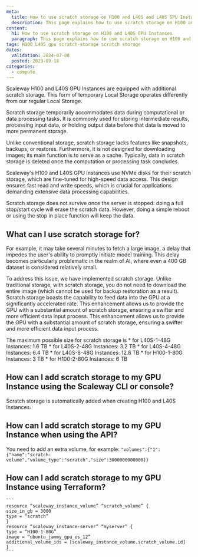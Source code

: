 ```yaml
---
meta:
  title: How to use scratch storage on H100 and L40S and L40S GPU Instances
  description: This page explains how to use scratch storage on H100 and L40S GPU Instances
content:
  h1: How to use scratch storage on H100 and L40S GPU Instances
  paragraph: This page explains how to use scratch storage on H100 and L40S GPU Instances
tags: H100 L40S gpu scratch-storage scratch storage
dates:
  validation: 2024-07-08
  posted: 2023-09-18
categories:
  - compute
---
```


Scaleway H100 and L40S GPU Instances are equipped with additional scratch storage. This form of temporary Local Storage operates differently from our regular Local Storage.

Scratch storage temporarily accommodates data during computational or data processing tasks. It is commonly used for storing intermediate results, processing input data, or holding output data before that data is moved to more permanent storage.

Unlike conventional storage, scratch storage lacks features like snapshots, backups, or restores. Furthermore, it is not designed for downloading images; its main function is to serve as a cache. Typically, data in scratch storage is deleted once the computation or processing task concludes.

Scaleway's H100 and L40S GPU Instances use NVMe disks for their scratch storage, which are fine-tuned for high-speed data access. This design ensures fast read and write speeds, which is crucial for applications demanding extensive data processing capabilities.

<Message type="note">
  Scratch storage does not survive once the server is stopped: doing a full stop/start cycle will erase the scratch data. However, doing a simple reboot or using the stop in place function will keep the data.
</Message>

## What can I use scratch storage for?

For example, it may take several minutes to fetch a large image, a delay that impedes the user's ability to promptly initiate model training.
This delay becomes particularly problematic in the realm of AI, where even a 400 GB dataset is considered relatively small.

To address this issue, we have implemented scratch storage. Unlike traditional storage, with scratch storage, you do not need to download the entire image (which cannot be used for backup restoration as a result). Scratch storage boasts the capability to feed data into the GPU at a significantly accelerated rate. This enhancement allows us to provide the GPU with a substantial amount of scratch storage, ensuring a swifter and more efficient data input process.
This enhancement allows us to provide the GPU with a substantial amount of scratch storage, ensuring a swifter and more efficient data input process.

<Message type="note">
      The maximum possible size for scratch storage is
      * for L40S-1-48G Instances: 1.6 TB
      * for L40S-2-48G Instances: 3.2 TB
      * for L40S-4-48G Instances: 6.4 TB
      * for L40S-8-48G Instances: 12.8 TB
      * for H100-1-80G Instances: 3 TB
      * for H100-2-80G Instances: 6 TB
</Message>

## How can I add scratch storage to my GPU Instance using the Scaleway CLI or console?
Scratch storage is automatically added when creating H100 and L40S Instances.

## How can I add scratch storage to my GPU Instance when using the API?
You need to add an extra volume, for example:
    ```
    "volumes":{"1":{"name":"scratch-volume","volume_type":"scratch","size":3000000000000}}
    ```

## How can I add scratch storage to my GPU Instance using Terraform?
    ```
    resource “scaleway_instance_volume” “scratch_volume” {
    size_in_gb = 3000
    type = “scratch”
    }
    resource “scaleway_instance-server” “myserver” {
    type = “H100-1-80G”
    image = “ubuntu_jammy_gpu_os_12”
    additional_volume_ids = [scaleway_instance_volume.scratch_volume.id]
    }
    ```